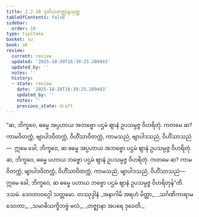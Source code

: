 ```yaml
---
title: 2.2.10 ဒုတိယတဇ္ဈာနသုတ္တ
tableOfContents: false
sidebar:
  order: 10
type: tipitaka
basket: su
book: a6
review:
  current: review
  updated: '2025-10-20T16:39:25.209443'
  updated_by: ''
  notes: ''
  history:
  - state: review
    date: '2025-10-20T16:39:25.209443'
    updated_by: ''
    notes: ''
    previous_state: draft
---
```



<DynamicBreadcrumb />


<ReviewStatus review={frontmatter.review} showDetails={true} />

<HypothesisAnnotation frontmatter={frontmatter} />

<Division number="74" book="a6" e="ch" v="16" p="374">

<Paragraph number="647" book="a6">
“ဆ, ဘိက္ခဝေ, ဓမ္မေ အပ္ပဟာယ အဘဗ္ဗော ပဌမံ ဈာနံ ဥပသမ္ပဇ္ဇ ဝိဟရိတုံ. ကတမေ ဆ? ကာမဝိတက္ကံ, ဗျာပါဒဝိတက္ကံ, ဝိဟိံသာဝိတက္ကံ, ကာမသညံ, ဗျာပါဒသညံ, ဝိဟိံသာသညံ—  ဣမေ ခေါ, ဘိက္ခဝေ, ဆ ဓမ္မေ အပ္ပဟာယ အဘဗ္ဗော ပဌမံ ဈာနံ ဥပသမ္ပဇ္ဇ ဝိဟရိတုံ.
</Paragraph>

<Paragraph number="648" book="a6">
ဆ, ဘိက္ခဝေ, ဓမ္မေ ပဟာယ ဘဗ္ဗော ပဌမံ ဈာနံ ဥပသမ္ပဇ္ဇ ဝိဟရိတုံ. ကတမေ ဆ? ကာမဝိတက္ကံ, ဗျာပါဒဝိတက္ကံ, ဝိဟိံသာဝိတက္ကံ, ကာမသညံ, ဗျာပါဒသညံ, ဝိဟိံသာသညံ—  ဣမေ ခေါ, ဘိက္ခဝေ, ဆ ဓမ္မေ ပဟာယ ဘဗ္ဗော ပဌမံ ဈာနံ ဥပသမ္ပဇ္ဇ ဝိဟရိတုန်”တိ.

</Paragraph>
</Division>

<Paragraph number="649" type="center" book="a6">
ဒသမံ.



</Paragraph>

<Paragraph number="650" type="center" book="a6">
ဒေဝတာဝဂ္ဂေါ သတ္တမော.



</Paragraph>

<Paragraph number="651" type="center" book="a6">
တဿုဒ္ဒါနံ


</Paragraph>

<Paragraph number="652" type="verses" book="a6">
_အနာဂါမိ အရဟံ မိတ္တာ,_  
_သင်္ဂဏိကာရာမဒေဝတာ;_  
_သမာဓိသက္ခိဘဗ္ဗံ ဗလံ,_  
_တဇ္ဈာနာ အပရေ ဒုဝေတိ._
</Paragraph>
